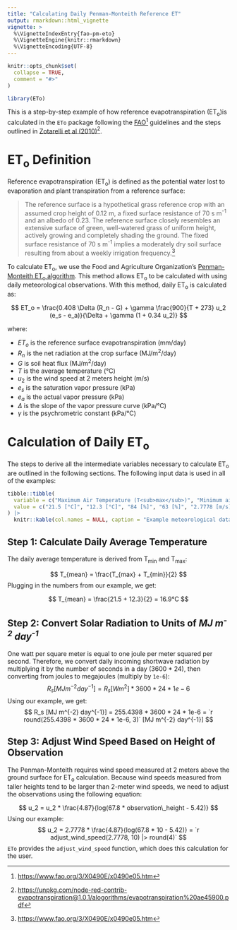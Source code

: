 ```yaml
---
title: "Calculating Daily Penman-Monteith Reference ET"
output: rmarkdown::html_vignette
vignette: >
  %\VignetteIndexEntry{fao-pm-eto}
  %\VignetteEngine{knitr::rmarkdown}
  %\VignetteEncoding{UTF-8}
---
```


```r
knitr::opts_chunk$set(
  collapse = TRUE,
  comment = "#>"
)
```

```r
library(ETo)
```


This is a step-by-step example of how reference evapotranspiration (ET<sub>o</sub>)is calculated in the `ETo` package following the [FAO](https://www.fao.org/3/X0490E/x0490e08.htm#chapter%204%20%20%20determination%20of%20eto)[^1] guidelines and the steps outlined in [Zotarelli et al (2010)](https://unpkg.com/node-red-contrib-evapotranspiration@1.0.1/alogorithms/evapotranspiration%20ae45900.pdf)[^2]. 

# ET<sub>o</sub> Definition
Reference evapotranspiration (ET<sub>o</sub>) is defined as the potential water lost to evaporation and plant transpiration from a reference surface:

> The reference surface is a hypothetical grass reference crop with an assumed crop height of 0.12 m, a fixed surface resistance of 70 s m<sup>-1</sup> and an albedo of 0.23. The reference surface closely resembles an extensive surface of green, well-watered grass of uniform height, actively growing and completely shading the ground. The fixed surface resistance of 70 s m<sup>-1</sup> implies a moderately dry soil surface resulting from about a weekly irrigation frequency.[^1] 

To calculate ET<sub>o</sub>, we use the Food and Agriculture Organization's [Penman-Monteith ET<sub>o</sub> algorithm](https://www.fao.org/3/x0490e/x0490e08.htm). This method allows ET<sub>o</sub> to be calculated with using daily meteorological observations. With this method, daily ET<sub>o</sub> is calculated as:

$$
ET_o = \frac{0.408 \Delta (R_n - G) + \gamma \frac{900}{T + 273} u_2 (e_s - e_a)}{\Delta + \gamma (1 + 0.34 u_2)}
$$

where:

- $ET_o$ is the reference surface evapotranspiration (mm/day)
- $R_n$ is the net radiation at the crop surface (MJ/m<sup>2</sup>/day)
- $G$ is soil heat flux (MJ/m<sup>2</sup>/day)
- $T$ is the average temperature (°C)
- $u_2$ is the wind speed at 2 meters height (m/s)
- $e_s$ is the saturation vapor pressure (kPa)
- $e_a$ is the actual vapor pressure (kPa)
- $\Delta$ is the slope of the vapor pressure curve (kPa/°C)
- $\gamma$ is the psychrometric constant (kPa/°C)

# Calculation of Daily ET<sub>o</sub>

The steps to derive all the intermediate variables necessary to calculate ET<sub>o</sub> are outlined in the following sections. The following input data is used in all of the examples:

```r
tibble::tibble(
  variable = c("Maximum Air Temperature (T<sub>max</sub>)", "Minimum air temperature (T<sub>min</sub>)","Maximum relative humidity (RH<sub>max</sub>)", "Minimum relative humidity (RH<sub>min</sub>)", "Average 10 meter wind speed (u<sub>2</sub>)", "Average incoming shortwave radiation (R<sub>s</sub>)", "Elevation (z)", "Latitude"),
  value = c("21.5 [°C]", "12.3 [°C]", "84 [%]", "63 [%]", "2.7778 [m/s]", "255.4398 [W m<sup>-2</sup>]", "100 [m]", "50.8 [degrees]")
) |>
  knitr::kable(col.names = NULL, caption = "Example meteorological data as measured on 6 July in Uccle (Brussels, Belgium)[^1].")
```
## Step 1: Calculate Daily Average Temperature
The daily average temperature is derived from T<sub>min</sub> and T<sub>max</sub>:

$$
T_{mean} = \frac{T_{max} + T_{min}}{2}
$$
Plugging in the numbers from our example, we get:

$$
T_{mean} =  \frac{21.5 + 12.3}{2} = 16.9°C
$$

## Step 2: Convert Solar Radiation to Units of *MJ m<sup>-2</sup> day<sup>-1</sup>*

One watt per square meter is equal to one joule per meter squared per second. Therefore, we convert daily incoming shortwave radiation by multiplying it by the number of seconds in a day (3600 * 24), then converting from joules to megajoules (multiply by `1e-6`):
$$
R_s [MJ m^{-2} day^{-1}] = R_s [W m^{2}] * 3600 * 24 * 1e-6
$$
Using our example, we get:
$$
R_s [MJ m^{-2} day^{-1}] = 255.4398 * 3600 * 24 * 1e-6 = `r  round(255.4398 * 3600 * 24 * 1e-6, 3)` [MJ m^{-2} day^{-1}]
$$

## Step 3: Adjust Wind Speed Based on Height of Observation
The Penman-Monteith requires wind speed measured at 2 meters above the ground surface for ET<sub>o</sub> calculation. Because wind speeds measured from taller heights tend to be larger than 2-meter wind speeds, we need to adjust the observations using the following equation: 

$$
u_2 = u_2 * \frac{4.87}{log(67.8 * observation\_height - 5.42)}
$$
Using our example: 
$$
u_2 = 2.7778 * \frac{4.87}{log(67.8 * 10 - 5.42)} = `r adjust_wind_speed(2.7778, 10) |> round(4)`
$$
`ETo` provides the `adjust_wind_speed` function, which does this calculation for the user. 

[^1]: [https://www.fao.org/3/X0490E/x0490e05.htm](https://www.fao.org/3/X0490E/x0490e05.htm)
[^2]: [https://unpkg.com/node-red-contrib-evapotranspiration@1.0.1/alogorithms/evapotranspiration%20ae45900.pdf](https://unpkg.com/node-red-contrib-evapotranspiration@1.0.1/alogorithms/evapotranspiration%20ae45900.pdf)

